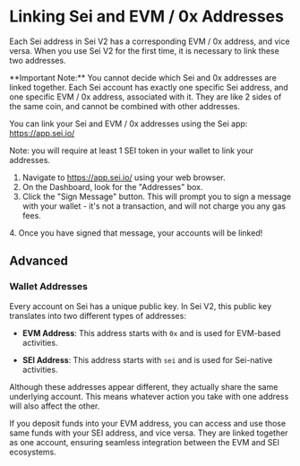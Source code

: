 
# Linking Sei and EVM / 0x Addresses

Each Sei address in Sei V2 has a corresponding EVM / 0x address, and vice versa. When you use Sei V2 for the first time, it is necessary to link these two addresses. 

<Callout type="warning">
  **Important Note:** You cannot decide which Sei and 0x addresses are linked together. Each Sei account has exactly one specific Sei address, and one specific EVM / 0x address, associated with it. They are like 2 sides of the same coin, and cannot be combined with other addresses. 
</Callout>

You can link your Sei and EVM / 0x addresses using the Sei app: https://app.sei.io/

Note: you will require at least 1 SEI token in your wallet to link your addresses.

1. Navigate to https://app.sei.io/ using your web browser.
2. On the Dashboard, look for the "Addresses" box.
3. Click the "Sign Message" button. This will prompt you to sign a message with your wallet - it's not a transaction, and will not charge you any gas fees.
<ImageWithCaption img={signMessageImage} alt="Sign message button"/>
4. Once you have signed that message, your accounts will be linked!
<ImageWithCaption img={linkSuccessImage} alt="Linking successful"/>

## Advanced

### Wallet Addresses

Every account on Sei has a unique public key. In Sei V2, this public key translates into two different types of addresses:

- **EVM Address**: This address starts with `0x` and is used for EVM-based activities.

- **SEI Address**: This address starts with `sei` and is used for Sei-native activities.

<ImageWithCaption img={addressTranslationImage} alt="Address derivation" />

Although these addresses appear different, they actually share the same underlying account. This means whatever action you take with one address will also affect the other.

If you deposit funds into your EVM address, you can access and use those same funds with your SEI address, and vice versa. They are linked together as one account, ensuring seamless integration between the EVM and SEI ecosystems.
